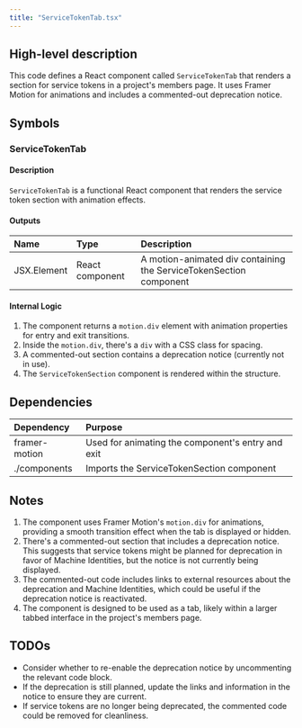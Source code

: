 ```yaml
---
title: "ServiceTokenTab.tsx"
---
```


## High-level description
This code defines a React component called `ServiceTokenTab` that renders a section for service tokens in a project's members page. It uses Framer Motion for animations and includes a commented-out deprecation notice.

## Symbols

### ServiceTokenTab
#### Description
`ServiceTokenTab` is a functional React component that renders the service token section with animation effects.

#### Outputs
| Name | Type | Description |
|:-----|:-----|:------------|
| JSX.Element | React component | A motion-animated div containing the ServiceTokenSection component |

#### Internal Logic
1. The component returns a `motion.div` element with animation properties for entry and exit transitions.
2. Inside the `motion.div`, there's a `div` with a CSS class for spacing.
3. A commented-out section contains a deprecation notice (currently not in use).
4. The `ServiceTokenSection` component is rendered within the structure.

## Dependencies
| Dependency | Purpose |
|:-----------|:--------|
| framer-motion | Used for animating the component's entry and exit |
| ./components | Imports the ServiceTokenSection component |

## Notes
1. The component uses Framer Motion's `motion.div` for animations, providing a smooth transition effect when the tab is displayed or hidden.
2. There's a commented-out section that includes a deprecation notice. This suggests that service tokens might be planned for deprecation in favor of Machine Identities, but the notice is not currently being displayed.
3. The commented-out code includes links to external resources about the deprecation and Machine Identities, which could be useful if the deprecation notice is reactivated.
4. The component is designed to be used as a tab, likely within a larger tabbed interface in the project's members page.

## TODOs
- Consider whether to re-enable the deprecation notice by uncommenting the relevant code block.
- If the deprecation is still planned, update the links and information in the notice to ensure they are current.
- If service tokens are no longer being deprecated, the commented code could be removed for cleanliness.